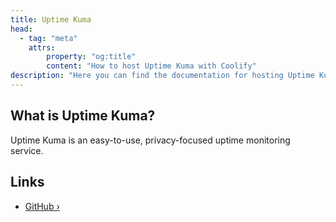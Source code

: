 ```yaml
---
title: Uptime Kuma
head:
  - tag: "meta"
    attrs:
        property: "og:title"
        content: "How to host Uptime Kuma with Coolify"
description: "Here you can find the documentation for hosting Uptime Kuma with Coolify."
---
```



<Badge text="One-click setup." variant="note" size="large" />

## What is Uptime Kuma?

Uptime Kuma is an easy-to-use, privacy-focused uptime monitoring service.

## Links

- [GitHub ›](https://github.com/louislam/uptime-kuma?tab=readme-ov-file)
